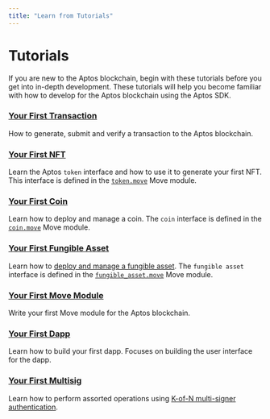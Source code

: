 ```yaml
---
title: "Learn from Tutorials"
---
```


# Tutorials

If you are new to the Aptos blockchain, begin with these tutorials before you get into in-depth development. These tutorials will help you become familiar with how to develop for the Aptos blockchain using the Aptos SDK.

### [Your First Transaction](first-transaction.md)

How to generate, submit and verify a transaction to the Aptos blockchain.

### [Your First NFT](your-first-nft.md)

Learn the Aptos `token` interface and how to use it to generate your first NFT. This interface is defined in the [`token.move`](https://github.com/aptos-labs/aptos-core/blob/main/aptos-move/framework/aptos-token/sources/token.move) Move module.

### [Your First Coin](first-coin.md)

Learn how to deploy and manage a coin. The `coin` interface is defined in the [`coin.move`](https://github.com/aptos-labs/aptos-core/blob/main/aptos-move/framework/aptos-framework/sources/coin.move) Move module.

### [Your First Fungible Asset](first-fungible-asset.md)

Learn how to [deploy and manage a fungible asset](first-fungible-asset.md). The `fungible asset` interface is defined in the [`fungible_asset.move`](https://github.com/aptos-labs/aptos-core/blob/main/aptos-move/framework/aptos-framework/sources/fungible_asset.move) Move module.

### [Your First Move Module](first-move-module.md)

Write your first Move module for the Aptos blockchain.

### [Your First Dapp](build-e2e-dapp/index.md)

Learn how to build your first dapp. Focuses on building the user interface for the dapp.

### [Your First Multisig](first-multisig.md)

Learn how to perform assorted operations using [K-of-N multi-signer authentication](../concepts/accounts.md#multied25519-authentication).
